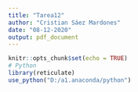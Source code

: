 ---
title: "Tarea12"
author: "Cristian Sáez Mardones"
date: "08-12-2020"
output: pdf_document
---

```{r setup, include=FALSE}
knitr::opts_chunk$set(echo = TRUE)
# Python
library(reticulate)
use_python("D:/a1.anaconda/python")
```
